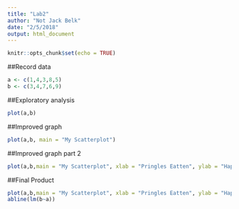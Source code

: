```yaml
---
title: "Lab2"
author: "Not Jack Belk"
date: "2/5/2018"
output: html_document
---
```


```r
knitr::opts_chunk$set(echo = TRUE)
```

##Record data

```r
a <- c(1,4,3,8,5)
b <- c(3,4,7,6,9)

```

##Exploratory analysis

```r
plot(a,b)
```

##Improved graph

```r
plot(a,b, main = "My Scatterplot")
```

##Improved graph part 2

```r
plot(a,b,main = "My Scatterplot", xlab = "Pringles Eatten", ylab = "Happiness")
```

##Final Product

```r
plot(a,b,main = "My Scatterplot", xlab = "Pringles Eatten", ylab = "Happiness")
abline(lm(b~a))
```
